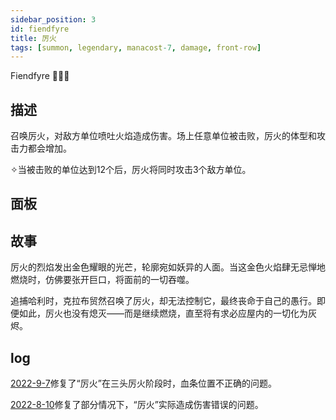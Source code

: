 ```yaml
---
sidebar_position: 3
id: fiendfyre
title: 厉火
tags: [summon, legendary, manacost-7, damage, front-row]
---
```


Fiendfyre 🔱🔥🐲

<!--truncate-->



<CardBasics cardKey={id}/>


## 描述

召唤厉火，对敌方单位喷吐火焰造成伤害。场上任意单位被击败，厉火的体型和攻击力都会增加。

✧当被击败的单位达到12个后，厉火将同时攻击3个敌方单位。

## 面板


<LevelComponent/>


<CardDynamicTable cardKey={id}/>


<CardComplexTable cardKey={id}/>


## 故事

厉火的烈焰发出金色耀眼的光芒，轮廓宛如妖异的人面。当这金色火焰肆无忌惮地燃烧时，仿佛要张开巨口，将面前的一切吞噬。

追捕哈利时，克拉布贸然召唤了厉火，却无法控制它，最终丧命于自己的愚行。即便如此，厉火也没有熄灭——而是继续燃烧，直至将有求必应屋内的一切化为灰烬。


## log

[2022-9-7](/blog/220907-update-annc#fix)修复了“厉火”在三头厉火阶段时，血条位置不正确的问题。

[2022-8-10](/blog/220810-update-annc#fix)修复了部分情况下，“厉火”实际造成伤害错误的问题。

